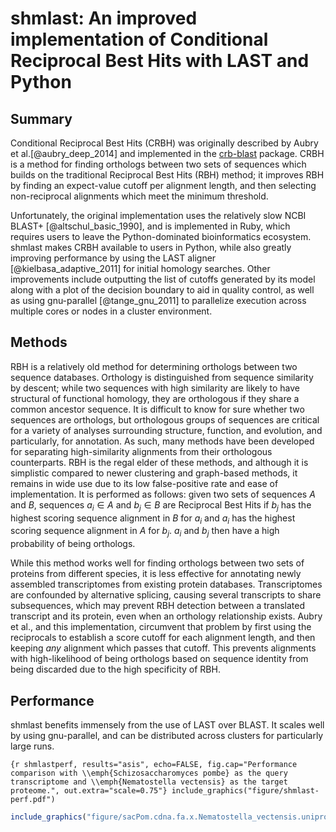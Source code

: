 # shmlast: An improved implementation of Conditional Reciprocal Best Hits with LAST and Python {#ref-shmlast}

\chaptermark {shmlast}

\begin{sizepar}{16}{24}
\begin{description}

\item[Chapter Authors]
Camille Scott

\item[DOI]
\url{https://doi.org/10.21105/joss.00142}

\end{description}
\end{sizepar}



## Summary

Conditional Reciprocal Best Hits (CRBH) was originally described by Aubry et al.[@aubry_deep_2014] and
implemented in the [crb-blast](https://github.com/cboursnell/crb-blast) package. CRBH is a method
for finding orthologs between two sets of sequences which builds 
on the traditional Reciprocal Best Hits (RBH) method; it improves RBH by
finding an expect-value cutoff per alignment length, and then selecting non-reciprocal 
alignments which meet the minimum threshold.

Unfortunately, the original implementation uses the relatively slow NCBI BLAST+ 
[@altschul_basic_1990], and is implemented in Ruby, which requires users to leave 
the Python-dominated bioinformatics ecosystem. shmlast makes CRBH available to users in Python, while also greatly improving
performance by using the LAST aligner [@kielbasa_adaptive_2011] for initial homology searches.
Other improvements include outputting the list of cutoffs generated by its model along with a plot
of the decision boundary to aid in quality control, as well as using gnu-parallel [@tange_gnu_2011]
to parallelize execution across multiple cores or nodes in a cluster environment.

## Methods

RBH is a relatively old method for determining orthologs between two sequence databases. Orthology
is distinguished from sequence similarity by descent; while two sequences with high similarity are
likely to have structural of functional homology, they are orthologous if they
share a common ancestor sequence. It is difficult to know for sure whether two sequences are
orthologs, but orthologous groups of sequences are critical for a variety of analyses surrounding
structure, function, and evolution, and particularly, for annotation. As such, many methods have 
been developed for separating high-similarity alignments from their orthologous counterparts. RBH is the regal elder of these
methods, and although it is simplistic compared to newer clustering and graph-based methods, it
remains in wide use due to its low false-positive rate and ease of implementation. It is performed
as follows: given two sets of sequences $A$ and $B$, sequences $a_i \in A$ and $b_j \in B$ are
Reciprocal Best Hits if $b_j$ has the highest scoring sequence alignment in $B$ for $a_i$ and $a_i$
has the highest scoring sequence alignment in $A$ for $b_j$. $a_i$ and $b_j$ then have a high
probability of being orthologs.

While this method works well for finding orthologs between two sets of proteins from different
species, it is less effective for annotating newly assembled transcriptomes from existing protein databases.
Transcriptomes are confounded by alternative splicing, causing several transcripts to share
subsequences, which may prevent RBH detection between a translated transcript and its protein, even
when an orthology relationship exists. Aubry et al., and this implementation, circumvent that
problem by first using the reciprocals to establish a score cutoff for each alignment length, and
then keeping *any* alignment which passes that cutoff. This prevents alignments with
high-likelihood of being orthologs based on sequence identity from being discarded due to the high
specificity of RBH.

## Performance

shmlast benefits immensely from the use of LAST over BLAST. It scales well by using gnu-parallel,
and can be distributed across clusters for particularly large runs.

```{r shmlastperf, results="asis", echo=FALSE, fig.cap="Performance comparison with \\emph{Schizosaccharomyces pombe} as the query transcriptome and \\emph{Nematostella vectensis} as the target proteome.", out.extra="scale=0.75"}
include_graphics("figure/shmlast-perf.pdf")
```

```r
include_graphics("figure/sacPom.cdna.fa.x.Nematostella_vectensis.uniprot.pep.fa.crbl.model.plot.pdf")
```
